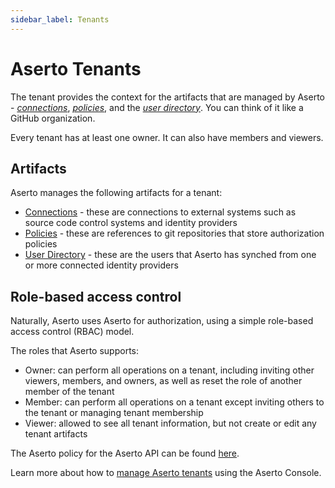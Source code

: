 ```yaml
---
sidebar_label: Tenants
---
```


# Aserto Tenants

The tenant provides the  context for the artifacts that are managed by Aserto - 
[*connections*](/docs/overview/connections), [*policies*](/docs/overview/policy-lifecycle), and the 
[*user directory*](/docs/overview/directory). You can think of it like a GitHub organization.

Every tenant has at least one owner. It can also have members and viewers.

## Artifacts

Aserto manages the following artifacts for a tenant:
* [Connections](/docs/overview/connections) - these are connections to external systems such as source code control systems and identity providers
* [Policies](/docs/overview/policy-lifecycle) - these are references to git repositories that store authorization policies
* [User Directory](/docs/overview/directory) - these are the users that Aserto has synched from one or more connected identity providers

## Role-based access control

Naturally, Aserto uses Aserto for authorization, using a simple role-based access control (RBAC) model.

The roles that Aserto supports:
* Owner: can perform all operations on a tenant, including inviting other viewers, members, and owners, as well as reset the role of another member of the tenant
* Member: can perform all operations on a tenant except inviting others to the tenant or managing tenant membership
* Viewer: allowed to see all tenant information, but not create or edit any tenant artifacts

The Aserto policy for the Aserto API can be found [here](https://github.com/aserto-dev/policy-aona). 

Learn more about how to [manage Aserto tenants](/docs/aserto-console/manage-tenant) using the Aserto Console.